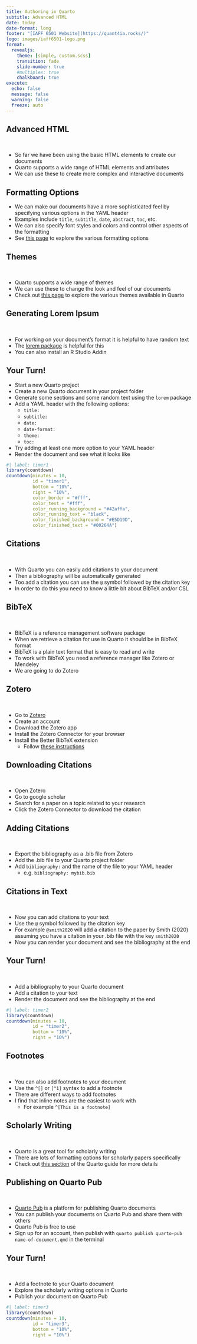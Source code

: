 ```yaml
---
title: Authoring in Quarto
subtitle: Advanced HTML
date: today
date-format: long
footer: "[IAFF 6501 Website](https://quant4ia.rocks/)"
logo: images/iaff6501-logo.png
format:
  revealjs:
    theme: [simple, custom.scss]
    transition: fade
    slide-number: true
    #multiplex: true
    chalkboard: true
execute:
  echo: false
  message: false
  warning: false
  freeze: auto
---
```


## Advanced HTML

<br>

- So far we have been using the basic HTML elements to create our documents
- Quarto supports a wide range of HTML elements and attributes
- We can use these to create more complex and interactive documents

## Formatting Options

- We can make our documents have a more sophisticated feel by specifying various options in the YAML header
- Examples include `title`, `subtitle`, `date`, `abstract`, `toc`, etc. 
- We can also specify font styles and colors and control other aspects of the formatting
- See [this page](https://quarto.org/docs/reference/formats/html.html) to explore the various formatting options

## Themes

<br>

- Quarto supports a wide range of themes
- We can use these to change the look and feel of our documents
- Check out [this page](https://quarto.org/docs/output-formats/html-themes.html) to explore the various themes available in Quarto

## Generating Lorem Ipsum

<br>

- For working on your document's format it is helpful to have random text
- The [lorem package](http://pkg.garrickadenbuie.com/lorem/) is helpful for this
- You can also install an R Studio Addin

## Your Turn! {.smaller}

- Start a new Quarto project
- Create a new Quarto document in your project folder
- Generate some sections and some random text using the `lorem` package
- Add a YAML header with the following options:
  - `title:`
  - `subtitle:`
  - `date:`
  - `date-format:`
  - `theme:`
  - `toc:`
- Try adding at least one more option to your YAML header 
- Render the document and see what it looks like

```r
#| label: timer1
library(countdown)
countdown(minutes = 10, 
          id = "timer1", 
          bottom = "10%", 
          right = "10%",
          color_border = "#fff",
          color_text = "#fff",
          color_running_background = "#42affa",
          color_running_text = "black",
          color_finished_background = "#E5D19D",
          color_finished_text = "#00264A")
```

## Citations

<br>

- With Quarto you can easily add citations to your document
- Then a bibliography will be automatically generated
- Too add a citation you can use the `@` symbol followed by the citation key
- In order to do this you need to know a little bit about BibTeX and/or CSL

## BibTeX

<br>

- BibTeX is a reference management software package
- When we retrieve a citation for use in Quarto it should be in BibTeX format
- BibTeX is a plain text format that is easy to read and write
- To work with BibTeX you need a reference manager like Zotero or Mendeley
- We are going to do Zotero

## Zotero

<br>

- Go to [Zotero](https://www.zotero.org/)
- Create an account
- Download the Zotero app
- Install the Zotero Connector for your browser
- Install the Better BibTeX extension
  - Follow [these instructions](https://retorque.re/zotero-better-bibtex/installation/)
  
## Downloading Citations

<br>

- Open Zotero
- Go to google scholar
- Search for a paper on a topic related to your research
- Click the Zotero Connector to download the citation

## Adding Citations

<br>

- Export the bibliography as a .bib file from Zotero
- Add the .bib file to your Quarto project folder
- Add `bibliography:` and the name of the file to your YAML header
  - e.g. `bibliography: mybib.bib`

## Citations in Text

<br>

- Now you can add citations to your text
- Use the `@` symbol followed by the citation key
- For example `@smith2020` will add a citation to the paper by Smith (2020) assuming you have a citation in your .bib file with the key `smith2020`
- Now you can render your document and see the bibliography at the end

## Your Turn! 

<br>

- Add a bibliography to your Quarto document
- Add a citation to your text
- Render the document and see the bibliography at the end

```r
#| label: timer2
library(countdown)
countdown(minutes = 10, 
          id = "timer2", 
          bottom = "10%", 
          right = "10%")
```

## Footnotes

<br>

- You can also add footnotes to your document
- Use the `^[]` or `[^1]` syntax to add a footnote
- There are different ways to add footnotes
- I find that inline notes are the easiest to work with
  - For example `^[This is a footnote]`
  
  
## Scholarly Writing

<br>

- Quarto is a great tool for scholarly writing
- There are lots of formatting options for scholarly papers specifically
- Check out [this section](https://quarto.org/docs/authoring/front-matter.html) of the Quarto guide for more details

## Publishing on Quarto Pub

<br>

- [Quarto Pub](https://quartopub.com/) is a platform for publishing Quarto documents
- You can publish your documents on Quarto Pub and share them with others
- Quarto Pub is free to use
- Sign up for an account, then publish with `quarto publish quarto-pub name-of-document.qmd` in the terminal

## Your Turn!

<br>

- Add a footnote to your Quarto document
- Explore the scholarly writing options in Quarto
- Publish your document on Quarto Pub

```r
#| label: timer3
library(countdown)
countdown(minutes = 10, 
          id = "timer3", 
          bottom = "10%", 
          right = "10%")
```


